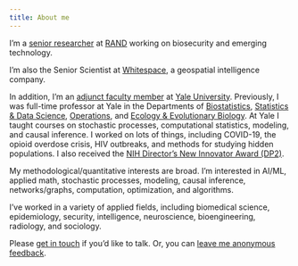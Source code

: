 ```yaml
---
title: About me
---
```


I'm a [senior researcher](https://www.rand.org/about/people/c/crawford_forrest.html) at [RAND](https://rand.org) working on biosecurity and emerging technology.

I'm also the Senior Scientist at [Whitespace](https://inthewhitespace.com/), a geospatial intelligence company. 

In addition, I'm an [adjunct faculty member](https://ysph.yale.edu/profile/forrest_crawford/) at [Yale University](http://www.yale.edu). Previously, I was full-time professor at Yale in the Departments of [Biostatistics](http://publichealth.yale.edu/biostat), [Statistics & Data Science](https://statistics.yale.edu), [Operations](http://som.yale.edu/programs/doctoral/overview/operations), and [Ecology & Evolutionary Biology](http://eeb.yale.edu).  At Yale I taught courses on stochastic processes, computational statistics, modeling, and causal inference. I worked on lots of things, including COVID-19, the opioid overdose crisis, HIV outbreaks, and methods for studying hidden populations. I also received the [NIH Director's New Innovator Award (DP2)](https://commonfund.nih.gov/newinnovator). 

My methodological/quantitative interests are broad. I'm interested in AI/ML, applied math, stochastic processes, modeling, causal inference, networks/graphs, computation, optimization, and algorithms. 

I've worked in a variety of applied fields, including biomedical science, epidemiology, security, intelligence, neuroscience, bioengineering, radiology, and sociology. 

Please [get in touch](contact) if you'd like to talk. Or, you can [leave me anonymous feedback](https://www.admonymous.co/forrestcrawford). 


